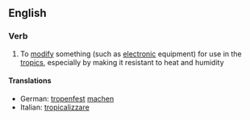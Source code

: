 ==English==

===Verb===
{{en-verb|tropicaliz|ing}}

# To [[modify]] something (such as [[electronic]] equipment) for use in the [[tropic]]s, especially by making it resistant to heat and humidity

====Translations====
{{top}}
*German: [[tropenfest]] [[machen]]
*Italian: [[tropicalizzare]]
{{mid}}

{{bottom}}